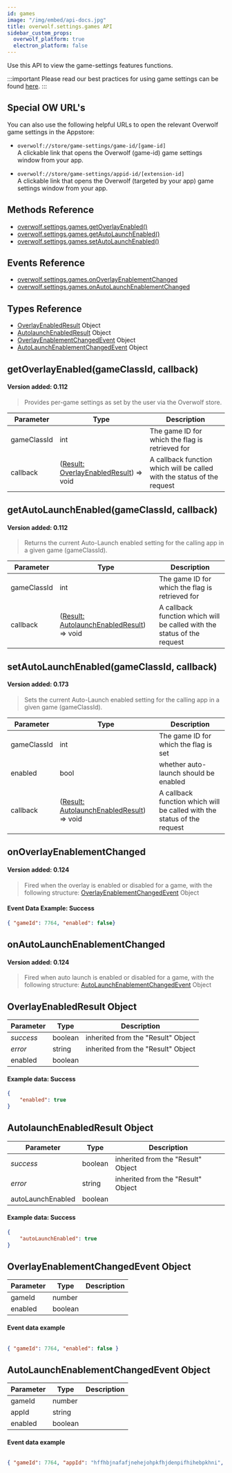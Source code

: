 ```yaml
---
id: games
image: "/img/embed/api-docs.jpg"
title: overwolf.settings.games API
sidebar_custom_props:
  overwolf_platform: true
  electron_platform: false
---
```


Use this API to view the game-settings features functions.

:::important
Please read our best practices for using game settings can be found [here](/topics/best-practices/games-settings).
:::

## Special OW URL's

You can also use the following helpful URLs to open the relevant Overwolf game settings in the Appstore:

* `overwolf://store/game-settings/game-id/[game-id]`  
  A clickable link that opens the Overwolf (game-id) game settings window from your app.

* `overwolf://store/game-settings/appid-id/[extension-id]`  
   A clickable link that opens the Overwolf (targeted by your app) game settings window from your app.

## Methods Reference

* [overwolf.settings.games.getOverlayEnabled()](#getoverlayenabledgameclassid-callback)
* [overwolf.settings.games.getAutoLaunchEnabled()](#getautolaunchenabledgameclassid-callback)
* [overwolf.settings.games.setAutoLaunchEnabled()](#setautolaunchenabledgameclassid-callback)

## Events Reference

* [overwolf.settings.games.onOverlayEnablementChanged](#onoverlayenablementchanged)
* [overwolf.settings.games.onAutoLaunchEnablementChanged](#onautolaunchenablementchanged)

## Types Reference

* [OverlayEnabledResult](#overlayenabledresult-object) Object
* [AutolaunchEnabledResult](#autolaunchenabledresult-object) Object
* [OverlayEnablementChangedEvent](#overlayenablementchangedevent-object) Object
* [AutoLaunchEnablementChangedEvent](#autolaunchenablementchangedevent-object) Object

## getOverlayEnabled(gameClassId, callback)
#### Version added: 0.112

> Provides per-game settings as set by the user via the Overwolf store.

Parameter   | Type      | Description                                                             |
----------- | ----------| ----------------------------------------------------------------------- |
gameClassId | int       | The game ID for which the flag is retrieved for                         |
callback    | ([Result: OverlayEnabledResult](#overlayenabledresult-object)) => void  |  A callback function which will be called with the status of the request |

## getAutoLaunchEnabled(gameClassId, callback)
#### Version added: 0.112

> Returns the current Auto-Launch enabled setting for the calling app in a given game (gameClassId).

Parameter   | Type      | Description                                                             |
----------- | ----------| ----------------------------------------------------------------------- |
gameClassId | int       | The game ID for which the flag is retrieved for                         |
callback    | ([Result: AutolaunchEnabledResult](#autolaunchenabledresult-object)) => void  |  A callback function which will be called with the status of the request |

## setAutoLaunchEnabled(gameClassId, callback)
#### Version added: 0.173

> Sets the current Auto-Launch enabled setting for the calling app in a given game (gameClassId).

Parameter   | Type      | Description                                                             |
----------- | ----------| ----------------------------------------------------------------------- |
gameClassId | int       | The game ID for which the flag is set                                   |
enabled     | bool      | whether auto-launch should be enabled                                   |
callback    | ([Result: AutolaunchEnabledResult](#autolaunchenabledresult-object)) => void  |  A callback function which will be called with the status of the request |

## onOverlayEnablementChanged
#### Version added: 0.124

> Fired when the overlay is enabled or disabled for a game, with the following structure: [OverlayEnablementChangedEvent](#overlayenablementchangedevent-object) Object


#### Event Data Example: Success

```json
{ "gameId": 7764, "enabled": false}
```

## onAutoLaunchEnablementChanged
#### Version added: 0.124

> Fired when auto launch is enabled or disabled for a game, with the following structure: [AutoLaunchEnablementChangedEvent](#autolaunchenablementchangedevent-object) Object


## OverlayEnabledResult Object

Parameter          | Type     | Description                                 |
-------------------| ---------| ------------------------------------------- |
*success*          | boolean  | inherited from the "Result" Object          |
*error*            | string   | inherited from the "Result" Object          |
enabled            | boolean  |                                             |

#### Example data: Success

```json
{
    "enabled": true
}
```

## AutolaunchEnabledResult Object

Parameter          | Type     | Description                                 |
-------------------| ---------| ------------------------------------------- |
*success*          | boolean  | inherited from the "Result" Object          |
*error*            | string   | inherited from the "Result" Object          |
autoLaunchEnabled  | boolean  |                                             |

#### Example data: Success

```json
{
    "autoLaunchEnabled": true
}
```

## OverlayEnablementChangedEvent Object

Parameter     | Type                                                     | Description     |
--------------| ---------------------------------------------------------|---------------- |
gameId        |  number                                                  |                 | 
enabled       |  boolean                                                  |                 | 

#### Event data example

```json

{ "gameId": 7764, "enabled": false }

```

## AutoLaunchEnablementChangedEvent Object

Parameter     | Type                                                     | Description     |
--------------| ---------------------------------------------------------|---------------- |
gameId        |  number                                                  |                 | 
appId         |  string                                                  |                 | 
enabled       |  boolean                                                 |                 | 


#### Event data example

```json

{ "gameId": 7764, "appId": "hffhbjnafafjnehejohpkfhjdenpifhihebpkhni", "enabled": false }

```
